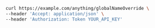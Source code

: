 ```bash showLineNumbers copy filename="Get Global Name Override usage example"
curl https://example.com/anything/globalNameOverride \
--header 'Accept: application/json' \
--header 'Authorization: Token YOUR_API_KEY'
```
